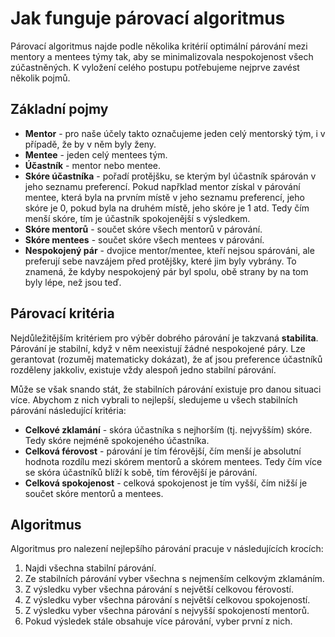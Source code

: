 # Jak funguje párovací algoritmus

Párovací algoritmus najde podle několika kritérií optimální párování mezi mentory a mentees týmy tak, aby se minimalizovala nespokojenost všech zúčastněných. K vyložení celého postupu potřebujeme nejprve zavést několik pojmů.

## Základní pojmy

- **Mentor** - pro naše účely takto označujeme jeden celý mentorský tým, i v případě, že by v něm byly ženy.
- **Mentee** - jeden celý mentees tým.
- **Účastník** - mentor nebo mentee.
- **Skóre účastníka** - pořadí protějšku, se kterým byl účastník spárován v jeho seznamu preferencí. Pokud napřklad mentor získal v párování mentee, která byla na prvním místě v jeho seznamu preferencí, jeho skóre je 0, pokud byla na druhém místě, jeho skóre je 1 atd. Tedy čím menší skóre, tím je účastník spokojenější s výsledkem.
- **Skóre mentorů** - součet skóre všech mentorů v párování.
- **Skóre mentees** - součet skóre všech mentees v párování.
- **Nespokojený pár** - dvojice mentor/mentee, kteří nejsou spárováni, ale preferují sebe navzájem před protějšky, které jim byly vybrány. To znamená, že kdyby nespokojený pár byl spolu, obě strany by na tom byly lépe, než jsou teď.

## Párovací kritéria

Nejdůležitějším kritériem pro výběr dobrého párování je takzvaná **stabilita**. Párování je stabilní, když v něm neexistují žádné nespokojené páry. Lze gerantovat (rozuměj matematicky dokázat), že ať jsou preference účastníků rozděleny jakkoliv, existuje vždy alespoň jedno stabilní párování.

Může se však snando stát, že stabilních párování existuje pro danou situaci více. Abychom z nich vybrali to nejlepší, sledujeme u všech stabilních párování následující kritéria:

- **Celkové zklamání** - skóra účastníka s nejhorším (tj. nejvyšším) skóre. Tedy skóre nejméně spokojeného účastníka.
- **Celková férovost** - párování je tím férovější, čím menší je absolutní hodnota rozdílu mezi skórem mentorů a skórem mentees. Tedy čím více se skóra účastníků blíží k sobě, tím férovější je párování.
- **Celková spokojenost** - celková spokojenost je tím vyšší, čím nižší je součet skóre mentorů a mentees.

## Algoritmus

Algoritmus pro nalezení nejlepšího párování pracuje v následujících krocích:

1. Najdi všechna stabilní párování.
1. Ze stabilních párování vyber všechna s nejmenším celkovým zklamáním.
1. Z výsledku vyber všechna párování s největší celkovou férovostí.
1. Z výsledku vyber všechna párování s největší celkovou spokojeností.
1. Z výsledku vyber všechna párování s nejvyšší spokojeností mentorů.
1. Pokud výsledek stále obsahuje více párování, vyber první z nich.
